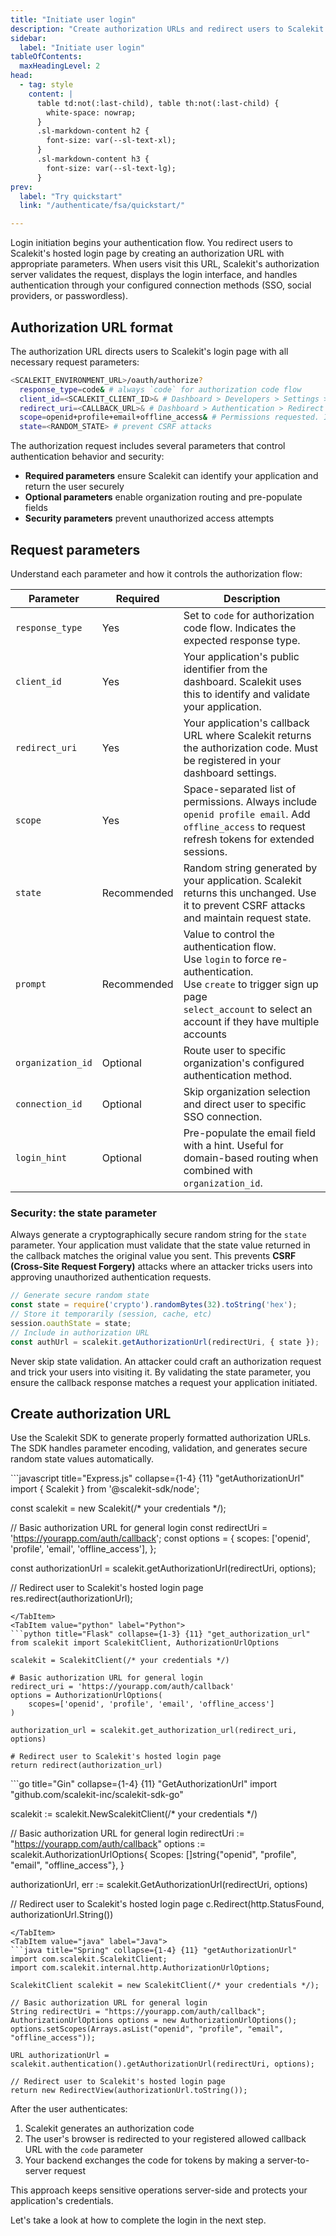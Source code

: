 ```yaml
---
title: "Initiate user login"
description: "Create authorization URLs and redirect users to Scalekit's hosted login page with proper parameters and organization routing."
sidebar:
  label: "Initiate user login"
tableOfContents:
  maxHeadingLevel: 2
head:
  - tag: style
    content: |
      table td:not(:last-child), table th:not(:last-child) {
        white-space: nowrap;
      }
      .sl-markdown-content h2 {
        font-size: var(--sl-text-xl);
      }
      .sl-markdown-content h3 {
        font-size: var(--sl-text-lg);
      }
prev:
  label: "Try quickstart"
  link: "/authenticate/fsa/quickstart/"

---
```


Login initiation begins your authentication flow. You redirect users to Scalekit's hosted login page by creating an authorization URL with appropriate parameters. When users visit this URL, Scalekit's authorization server validates the request, displays the login interface, and handles authentication through your configured connection methods (SSO, social providers, or passwordless).

## Authorization URL format

The authorization URL directs users to Scalekit's login page with all necessary request parameters:

```sh title="Authorization URL format" showLineNumbers=true
<SCALEKIT_ENVIRONMENT_URL>/oauth/authorize?
  response_type=code& # always `code` for authorization code flow
  client_id=<SCALEKIT_CLIENT_ID>& # Dashboard > Developers > Settings > API Credentials
  redirect_uri=<CALLBACK_URL>& # Dashboard > Authentication > Redirect URLs > Allowed Callback URLs
  scope=openid+profile+email+offline_access& # Permissions requested. Include `offline_access` for refresh tokens
  state=<RANDOM_STATE> # prevent CSRF attacks
```

The authorization request includes several parameters that control authentication behavior and security:

- **Required parameters** ensure Scalekit can identify your application and return the user securely
- **Optional parameters** enable organization routing and pre-populate fields
- **Security parameters** prevent unauthorized access attempts

## Request parameters

Understand each parameter and how it controls the authorization flow:

| Parameter | Required | Description |
|-----------|----------|-------------|
| `response_type` | Yes | Set to `code` for authorization code flow. Indicates the expected response type. |
| `client_id` | Yes | Your application's public identifier from the dashboard. Scalekit uses this to identify and validate your application. |
| `redirect_uri` | Yes | Your application's callback URL where Scalekit returns the authorization code. Must be registered in your dashboard settings. |
| `scope` | Yes | Space-separated list of permissions. Always include `openid profile email`. Add `offline_access` to request refresh tokens for extended sessions. |
| `state` | Recommended | Random string generated by your application. Scalekit returns this unchanged. Use it to prevent CSRF attacks and maintain request state. |
| `prompt` | Recommended | Value to control the authentication flow. <br /> Use `login` to force re-authentication. <br/>Use `create` to trigger sign up page <br/> `select_account` to select an account if they have multiple accounts |
| `organization_id` | Optional | Route user to specific organization's configured authentication method. |
| `connection_id` | Optional | Skip organization selection and direct user to specific SSO connection. |
| `login_hint` | Optional | Pre-populate the email field with a hint. Useful for domain-based routing when combined with `organization_id`. |

### Security: the state parameter

Always generate a cryptographically secure random string for the `state` parameter. Your application must validate that the state value returned in the callback matches the original value you sent. This prevents **CSRF (Cross-Site Request Forgery)** attacks where an attacker tricks users into approving unauthorized authentication requests.

```javascript
// Generate secure random state
const state = require('crypto').randomBytes(32).toString('hex');
// Store it temporarily (session, cache, etc)
session.oauthState = state;
// Include in authorization URL
const authUrl = scalekit.getAuthorizationUrl(redirectUri, { state });
```

<Aside type="caution" title="Always validate state on callback">
Never skip state validation. An attacker could craft an authorization request and trick your users into visiting it. By validating the state parameter, you ensure the callback response matches a request your application initiated.
</Aside>

## Create authorization URL

Use the Scalekit SDK to generate properly formatted authorization URLs. The SDK handles parameter encoding, validation, and generates secure random state values automatically.

<Tabs syncKey="tech-stack">
<TabItem value="node" label="Node.js">
```javascript title="Express.js" collapse={1-4} {11} "getAuthorizationUrl"
import { Scalekit } from '@scalekit-sdk/node';

const scalekit = new Scalekit(/* your credentials */);

// Basic authorization URL for general login
const redirectUri = 'https://yourapp.com/auth/callback';
const options = {
  scopes: ['openid', 'profile', 'email', 'offline_access'],
};

const authorizationUrl = scalekit.getAuthorizationUrl(redirectUri, options);

// Redirect user to Scalekit's hosted login page
res.redirect(authorizationUrl);
```
</TabItem>
<TabItem value="python" label="Python">
```python title="Flask" collapse={1-3} {11} "get_authorization_url"
from scalekit import ScalekitClient, AuthorizationUrlOptions

scalekit = ScalekitClient(/* your credentials */)

# Basic authorization URL for general login
redirect_uri = 'https://yourapp.com/auth/callback'
options = AuthorizationUrlOptions(
    scopes=['openid', 'profile', 'email', 'offline_access']
)

authorization_url = scalekit.get_authorization_url(redirect_uri, options)

# Redirect user to Scalekit's hosted login page
return redirect(authorization_url)
```
</TabItem>
<TabItem value="go" label="Go">
```go title="Gin" collapse={1-4} {11} "GetAuthorizationUrl"
import "github.com/scalekit-inc/scalekit-sdk-go"

scalekit := scalekit.NewScalekitClient(/* your credentials */)

// Basic authorization URL for general login
redirectUri := "https://yourapp.com/auth/callback"
options := scalekit.AuthorizationUrlOptions{
    Scopes: []string{"openid", "profile", "email", "offline_access"},
}

authorizationUrl, err := scalekit.GetAuthorizationUrl(redirectUri, options)

// Redirect user to Scalekit's hosted login page
c.Redirect(http.StatusFound, authorizationUrl.String())
```
</TabItem>
<TabItem value="java" label="Java">
```java title="Spring" collapse={1-4} {11} "getAuthorizationUrl"
import com.scalekit.ScalekitClient;
import com.scalekit.internal.http.AuthorizationUrlOptions;

ScalekitClient scalekit = new ScalekitClient(/* your credentials */);

// Basic authorization URL for general login
String redirectUri = "https://yourapp.com/auth/callback";
AuthorizationUrlOptions options = new AuthorizationUrlOptions();
options.setScopes(Arrays.asList("openid", "profile", "email", "offline_access"));

URL authorizationUrl = scalekit.authentication().getAuthorizationUrl(redirectUri, options);

// Redirect user to Scalekit's hosted login page
return new RedirectView(authorizationUrl.toString());
```
</TabItem>
</Tabs>


After the user authenticates:
1. Scalekit generates an authorization code
2. The user's browser is redirected to your registered allowed callback URL with the `code` parameter
3. Your backend exchanges the code for tokens by making a server-to-server request

This approach keeps sensitive operations server-side and protects your application's credentials.

Let's take a look at how to complete the login in the next step.
